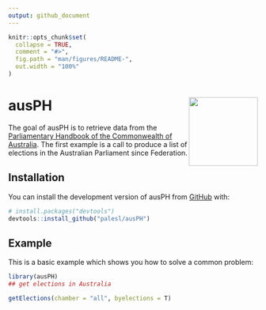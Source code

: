 ```yaml
---
output: github_document
---
```


<!-- README.md is generated from README.Rmd. Please edit that file -->

```r
knitr::opts_chunk$set(
  collapse = TRUE,
  comment = "#>",
  fig.path = "man/figures/README-",
  out.width = "100%"
)
```

# ausPH <img src='man/figures/ausPH_hex.png' align="right" height="139" />

<!-- badges: start -->

<!-- badges: end -->

The goal of ausPH is to retrieve data from the [Parliamentary Handbook of the Commonwealth of Australia](https://handbook.aph.gov.au/). The first example is a call to produce a list of elections in the Australian Parliament since Federation. 

## Installation

You can install the development version of ausPH from [GitHub](https://github.com/) with:

``` r
# install.packages("devtools")
devtools::install_github("palesl/ausPH")
```

## Example

This is a basic example which shows you how to solve a common problem:

```r
library(ausPH)
## get elections in Australia

getElections(chamber = "all", byelections = T)
```

